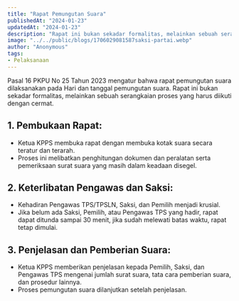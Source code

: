 ```yaml
---
title: "Rapat Pemungutan Suara"
publishedAt: "2024-01-23"
updatedAt: "2024-01-23"
description: "Rapat ini bukan sekadar formalitas, melainkan sebuah serangkaian proses yang harus diikuti dengan cermat."
image: "../../public/blogs/1706029081587saksi-partai.webp"
author: "Anonymous"
tags:
- Pelaksanaan
---
```


Pasal 16 PKPU No 25 Tahun 2023 mengatur bahwa rapat pemungutan suara dilaksanakan pada Hari dan tanggal pemungutan suara. Rapat ini bukan sekadar formalitas, melainkan sebuah serangkaian proses yang harus diikuti dengan cermat.

## 1. Pembukaan Rapat:

* Ketua KPPS membuka rapat dengan membuka kotak suara secara teratur dan terarah.&#x20;
* Proses ini melibatkan penghitungan dokumen dan peralatan serta pemeriksaan surat suara yang masih dalam keadaan disegel.

## 2. Keterlibatan Pengawas dan Saksi:

* Kehadiran Pengawas TPS/TPSLN, Saksi, dan Pemilih menjadi krusial.&#x20;
* Jika belum ada Saksi, Pemilih, atau Pengawas TPS yang hadir, rapat dapat ditunda sampai 30 menit, jika sudah melewati batas waktu, rapat tetap dimulai.&#x20;

## 3. Penjelasan dan Pemberian Suara:

* Ketua KPPS memberikan penjelasan kepada Pemilih, Saksi, dan Pengawas TPS mengenai jumlah surat suara, tata cara pemberian suara, dan prosedur lainnya.&#x20;
* Proses pemungutan suara dilanjutkan setelah penjelasan.